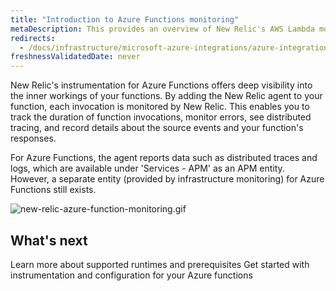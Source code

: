 ```yaml
---
title: "Introduction to Azure Functions monitoring"
metaDescription: This provides an overview of New Relic's AWS Lambda monitoring and details how to link your accounts.
redirects:
  - /docs/infrastructure/microsoft-azure-integrations/azure-integrations-list/azure-functions-monitoring-integration
freshnessValidatedDate: never
---
```




New Relic's instrumentation for Azure Functions offers deep visibility into the inner workings of your functions. By adding the New Relic agent to your function, each invocation is monitored by New Relic. This enables you to track the duration of function invocations, monitor errors, see distributed tracing, and record details about the source events and your function's responses.


<Callout variant="important">

For Azure Functions, the agent reports data such as distributed traces and logs, which are available under 'Services - APM' as an APM entity. However, a separate entity (provided by infrastructure monitoring) for Azure Functions still exists.

</Callout>

<img
  title="azure_function_monitoring.gif"
  alt="new-relic-azure-function-monitoring.gif"
  src="/images/azure_function_monitoring.gif"
/> 


## What's next

<DocTiles>
  <DocTile title="Compatibility and requirements" path="/docs/serverless-function-monitoring/azure-function-monitoring/compatibility-requirement-azure-monitoring">Learn more about supported runtimes and prerequisites</DocTile>
  <DocTile title="Install and configure Azure functions monitoring" path="/docs/serverless-function-monitoring/azure-function-monitoring/install-serverless-azure-monitoring" >Get started with instrumentation and configuration for your Azure functions</DocTile>
  
</DocTiles>

